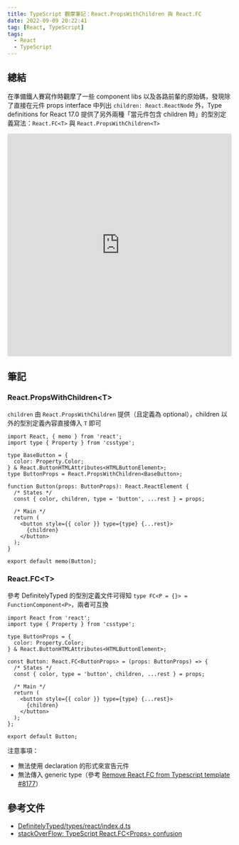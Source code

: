 ```yaml
---
title: TypeScript 觀摩筆記：React.PropsWithChildren 與 React.FC
date: 2022-09-09 20:22:41
tag: [React, TypeScript]
tags:
  - React
  - TypeScript
---
```


## 總結

在準備鐵人賽寫作時觀摩了一些 component libs 以及各路前輩的原始碼，發現除了直接在元件 props interface 中列出 `children: React.ReactNode` 外，Type definitions for React 17.0 提供了另外兩種「當元件包含 children 時」的型別定義寫法：`React.FC<T>` 與 `React.PropsWithChildren<T>`

<iframe
  src="https://codesandbox.io/embed/react-propswithchildren-60j1vv?fontsize=14&hidenavigation=1&theme=dark"
  style="width:100%; height:500px; border:0; border-radius: 4px; overflow:hidden;"
  title="React.PropsWithChildren"
  allow="accelerometer; ambient-light-sensor; camera; encrypted-media; geolocation; gyroscope; hid; microphone; midi; payment; usb; vr; xr-spatial-tracking"
  sandbox="allow-forms allow-modals allow-popups allow-presentation allow-same-origin allow-scripts"
></iframe>

## 筆記

### React.PropsWithChildren\<T\>

`children` 由 `React.PropsWithChildren` 提供（且定義為 optional），children 以外的型別定義內容直接傳入 `T` 即可

```tsx
import React, { memo } from 'react';
import type { Property } from 'csstype';

type BaseButton = {
  color: Property.Color;
} & React.ButtonHTMLAttributes<HTMLButtonElement>;
type ButtonProps = React.PropsWithChildren<BaseButton>;

function Button(props: ButtonProps): React.ReactElement {
  /* States */
  const { color, children, type = 'button', ...rest } = props;

  /* Main */
  return (
    <button style={{ color }} type={type} {...rest}>
      {children}
    </button>
  );
}

export default memo(Button);
```

### React.FC\<T\>

參考 DefinitelyTyped 的型別定義文件可得知 `type FC<P = {}> = FunctionComponent<P>`，兩者可互換

```tsx
import React from 'react';
import type { Property } from 'csstype';

type ButtonProps = {
  color: Property.Color;
} & React.ButtonHTMLAttributes<HTMLButtonElement>;

const Button: React.FC<ButtonProps> = (props: ButtonProps) => {
  /* States */
  const { color, type = 'button', children, ...rest } = props;

  /* Main */
  return (
    <button style={{ color }} type={type} {...rest}>
      {children}
    </button>
  );
};

export default Button;
```

注意事項：

- 無法使用 declaration 的形式來宣告元件
- 無法傳入 generic type（參考 [Remove React.FC from Typescript template #8177](https://github.com/facebook/create-react-app/pull/8177)）

## 參考文件

- [DefinitelyTyped/types/react/index.d.ts](https://github.com/DefinitelyTyped/DefinitelyTyped/blob/d076add9f29db350a19bd94c37b197729cc02f87/types/react/index.d.ts)
- [stackOverFlow: TypeScript React.FC\<Props\> confusion](https://stackoverflow.com/questions/59988667/typescript-react-fcprops-confusion)
